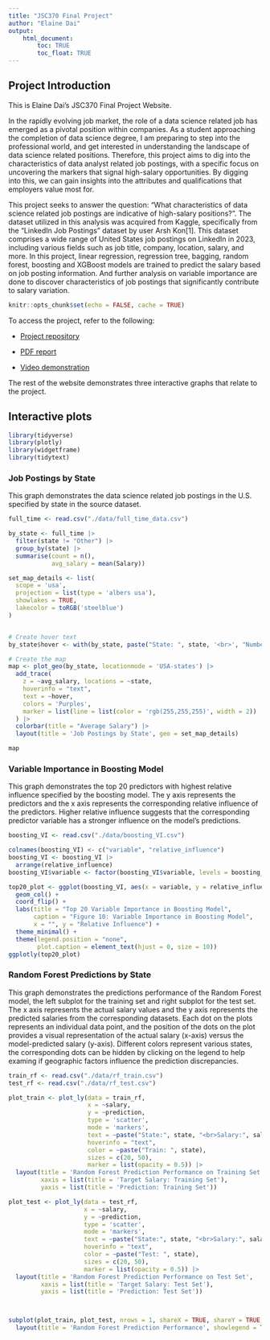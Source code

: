 ```yaml
---
title: "JSC370 Final Project"
author: "Elaine Dai"
output: 
    html_document:
        toc: TRUE
        toc_float: TRUE
---
```


## Project Introduction

This is Elaine Dai's JSC370 Final Project Website. 

In the rapidly evolving job market, the role of a data science related job has emerged as a pivotal position within companies. As a student approaching the completion of data science degree, I am preparing to step into the professional world, and get interested in understanding the landscape of data science related positions. Therefore, this project aims to dig into the characteristics of data analyst related job postings, with a specific focus on uncovering the markers that signal high-salary opportunities. By digging into this, we can gain insights into the attributes and qualifications that employers value most for.

This project seeks to answer the question: "What characteristics of data science related job postings are indicative of high-salary positions?". The dataset utilized in this analysis was acquired from Kaggle, specifically from the "LinkedIn Job Postings" dataset by user Arsh Kon[1]. This dataset comprises a wide range of United States job postings on LinkedIn in 2023, including various fields such as job title, company, location, salary, and more. In this project, linear regression, regression tree, bagging, random forest, boosting and XGBoost models are trained to predict the salary based on job posting information. And further analysis on variable importance are done to discover characteristics of job postings that significantly contribute to salary variation.


```r
knitr::opts_chunk$set(echo = FALSE, cache = TRUE)
```

To access the project, refer to the following: 

- [Project repository](https://github.com/Vantion24601/JSC370_Final_Project)

- [PDF report](./Report/Report.pdf)

- [Video demonstration]()

The rest of the website demonstrates three interactive graphs that relate to the project.

## Interactive plots {.tabset}

```r
library(tidyverse)
library(plotly)
library(widgetframe)
library(tidytext)
```

### Job Postings by State

This graph demonstrates the data science related job postings in the U.S. specified by state in the source dataset.

```r
full_time <- read.csv("./data/full_time_data.csv")
```

```r
by_state <- full_time |> 
  filter(state != "Other") |>
  group_by(state) |>
  summarise(count = n(),
            avg_salary = mean(Salary))
```


```r
set_map_details <- list(
  scope = 'usa',
  projection = list(type = 'albers usa'),
  showlakes = TRUE,
  lakecolor = toRGB('steelblue')
)


# Create hover text
by_state$hover <- with(by_state, paste("State: ", state, '<br>', "Number of Job Postings: ", count, '<br>', "Average Salary: ", avg_salary))

# Create the map
map <- plot_geo(by_state, locationmode = 'USA-states') |>
  add_trace(
    z = ~avg_salary, locations = ~state,
    hoverinfo = "text",
    text = ~hover,
    colors = 'Purples', 
    marker = list(line = list(color = 'rgb(255,255,255)', width = 2))
  ) |>
  colorbar(title = "Average Salary") |>
  layout(title = 'Job Postings by State', geo = set_map_details)

map
```

### Variable Importance in Boosting Model

This graph demonstrates the top 20 predictors with highest relative influence specified by the boosting model. The y axis represents the predictors and the x axis represents the corresponding relative influence of the predictors. Higher relative influence suggests that the corresponding predictor variable has a stronger influence on the model's predictions.

```r
boosting_VI <- read.csv("./data/boosting_VI.csv")
```

```r
colnames(boosting_VI) <- c("variable", "relative_influence")
boosting_VI <- boosting_VI |>
  arrange(relative_influence)
boosting_VI$variable <- factor(boosting_VI$variable, levels = boosting_VI$variable)
```


```r
top20_plot <- ggplot(boosting_VI, aes(x = variable, y = relative_influence, fill = variable)) +
  geom_col() +
  coord_flip() +
  labs(title = "Top 20 Variable Importance in Boosting Model", 
       caption = "Figure 10: Variable Importance in Boosting Model",
       x = "", y = "Relative Influence") +
  theme_minimal() +
  theme(legend.position = "none",
        plot.caption = element_text(hjust = 0, size = 10))
ggplotly(top20_plot)
```



### Random Forest Predictions by State

This graph demonstrates the predictions performance of the Random Forest model, the left subplot for the training set and right subplot for the test set. The x axis represents the actual salary values and the y axis represents the predicted salaries from the corresponding datasets. Each dot on the plots represents an individual data point, and the position of the dots on the plot provides a visual representation of the actual salary (x-axis) versus the model-predicted salary (y-axis). Different colors represent various states, the corresponding dots can be hidden by clicking on the legend to help examing if geographic factors influence the prediction discrepancies.



```r
train_rf <- read.csv("./data/rf_train.csv")
test_rf <- read.csv("./data/rf_test.csv")
```


```r

plot_train <- plot_ly(data = train_rf, 
                      x = ~salary, 
                      y = ~prediction, 
                      type = 'scatter', 
                      mode = 'markers',
                      text = ~paste("State:", state, "<br>Salary:", salary, "<br>Prediction:", prediction),
                      hoverinfo = "text", 
                      color = ~paste("Train: ", state),
                      sizes = c(20, 50), 
                      marker = list(opacity = 0.5)) |>
  layout(title = 'Random Forest Prediction Performance on Training Set',
         xaxis = list(title = 'Target Salary: Training Set'),
         yaxis = list(title = 'Prediction: Training Set'))

plot_test <- plot_ly(data = test_rf, 
                     x = ~salary, 
                     y = ~prediction, 
                     type = 'scatter', 
                     mode = 'markers',
                     text = ~paste("State:", state, "<br>Salary:", salary, "<br>Prediction:", prediction),
                     hoverinfo = "text", 
                     color = ~paste("Test: ", state),
                     sizes = c(20, 50), 
                     marker = list(opacity = 0.5)) |>
  layout(title = 'Random Forest Prediction Performance on Test Set',
         xaxis = list(title = 'Target Salary: Test Set'),
         yaxis = list(title = 'Prediction: Test Set'))



subplot(plot_train, plot_test, nrows = 1, shareX = TRUE, shareY = TRUE, titleX = TRUE) |>
  layout(title = 'Random Forest Prediction Performance', showlegend = TRUE)
```





